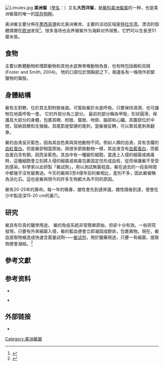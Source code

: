 {{Speciesbox
| status = VU
| status_system = IUCN3.1
| status_ref = <ref name=IUCN>{{cite iucn | author1= Smith, D.R.| author2= Beekey, M.A.| author3= Brockmann, H.J.| author4= King, T.L.| author5= Millard, M.J.| author6= Zaldívar-Rae, J.A.| title= ''Limulus polyphemus'' | volume= 2016 | year= 2016 | journal= [[IUCN_Red_List_of_Threatened_Species|IUCN Red List of Threatened Species]] | publisher= [[IUCN|IUCN]] |  page= e.T11987A80159830 | doi= 10.2305/IUCN.UK.2016-1.RLTS.T11987A80159830.en | url= https://www.iucnredlist.org/species/11987/80159830 | access-date= 12 March 2019}}</ref>
| image = Limulus polyphemus.jpg
| image_width = 250px
| image_caption = 從不同角度看美洲鱟
| taxon=Limulus polyphemus
| authority = [[Linnaeus|Linnaeus]], 1758
}}
[[File:Limules.jpg|thumb]]
'''美洲鲎'''（[[學名|學名]]：{{lang|la|''Limulus polyphemus''}}）又名'''大西洋鲎'''，是[[鱟科|鱟科]][[美洲鲎属|美洲鲎属]]的一种，也是美洲鲎属的唯一的[[现存物种|现存物种]]。

美洲鲎主要分佈在[[墨西哥灣|墨西哥灣]]和北美洲東岸。主要的活动区域是[[特拉华湾|特拉华湾]]。漂流的個體偶爾在[[欧洲|欧洲]]发现<ref>{{cite web | url=http://www.tmbl.gu.se/libdb/taxon/neat_pdf/NEAT*Chelicerata&Uniramia.pdf | title=NEAT Chelicerata and Uniramia Checklist | accessdate=2006-10-24 | archive-date=2006-10-25 | archive-url=https://web.archive.org/web/20061025130832/http://www.tmbl.gu.se/libdb/taxon/neat_pdf/NEAT*Chelicerata%26Uniramia.pdf | dead-url=no }}</ref>。很多渔场也会养殖鲎作为海鲜对外销售。它們可以生長至51厘米長。

==食物==
主要以軟體動物和環節動物和其他水底無脊椎動物為食，也有時包括蝦和烏賊 (Foster and Smith, 2004)。 牠的口部位於頭胸部之下，兩邊各有一條用作抓緊獵物的螫肢。

==身體結構==
鱟有五對鰓，位於其五對附肢後面。可幫助鱟於水底呼吸，只要保持濕潤，也可讓牠在地面呼吸一會。 它的外殼分為三部分。 最前的部分稱為甲殼，形狀圓滑，保護其大部分的身體，包裹其眼、附肢、螫肢、吻部、腦部和心臟。其腹部位於中間，容納其鰓和生殖器。其尾節是堅硬的尾刺，當鱟被反轉，可以靠其尾刺來翻身。

鱟的血液呈灰藍色，因為其血色素與其他動物不同。例如人類的血液，具有含鐵的[[血紅蛋白|血紅蛋白]]。但是鱟卻相當原始，與很多節肢動物一樣，其血液含有[[血藍蛋白|血藍蛋白]]，而藍血蛋白含有銅，因而呈藍色。其血中有一種變形細胞，當遇上入侵的細菌或病毒時，這種細胞會立刻將入侵的細菌或病毒包裹固定住形成血栓，從而保護鱟不至受到感染。{{请求来源}}科學家以此研製「鱟試劑」，用以測試無菌程度。鱟在過去的一段長時間中都幾乎沒有變異過。今天的鱟與3至4億年前的鱟相比，差別不多，因此鱟被稱為活化石。這也是鱟與現今的許多生物都大為不同的原因。

鱟有20-25年的壽命。每一年的晚春，雄性會先到達岸邊。雌性隨後到達，便會在沙中製造深15-20 cm的巢穴。

== 研究 ==
鱟具有珍貴的醫學用途。
鱟的免疫系統非常簡單原始，但卻十分有效。一些研究發現，只要有外來細菌入侵，鱟的藍血便會立即凝固成膠狀，包裹異物。現在，鱟血提取物被造成快速含菌量試劑——[[鲎试剂|鲎试剂]]，用於醫藥用途，只要一有細菌，提取物便會凝結。<ref>{{cite news
 |author = Juliet Eilperin
 |url = http://www.washingtonpost.com/wp-dyn/content/article/2005/06/09/AR2005060901894.html
 |title = Horseshoe Crabs' Decline Further Imperils Shorebirds (''subtitle: Mid-Atlantic States Searching for Ways to Reverse Trend'')
 |publisher = [[The_Washington_Post|The Washington Post]]
 |page = A03
 |date = June 10, 2005
 |accessdate = 2006-05-14
 |archive-date = 2008-05-15
 |archive-url = https://web.archive.org/web/20080515224813/http://www.washingtonpost.com/wp-dyn/content/article/2005/06/09/AR2005060901894.html
 |dead-url = no
 }}</ref>

==參考文獻==
<references/>

==参考资料==
* {{cite web
| year = 2003
| url = http://www.horseshoecrab.org
| title = The Horseshoe Crab: Natural History, Anatomy, Conservation and Current Research
| publisher = [[Ecological_Research_and_Development_Group|Ecological Research and Development Group]]
| accessdate = May 14, 2006
| archive-date = 2006-04-24
| archive-url = https://web.archive.org/web/20060424065032/http://www.horseshoecrab.org/
| dead-url = no
}}

* {{cite news
 |author = Misty Edgecomb
 |url = http://news.nationalgeographic.com/news/2002/06/0621_020621_wirehorseshoecrab.html
 |title = Horseshoe Crabs Remain Mysteries to Biologists
 |publisher = [[Bangor_Daily_News|Bangor Daily News]] (republished by [[National_Geographic_Society|National Geographic Society]])
 |date = June 21, 2002
 |accessdate = 2006-05-14
 |archive-date = 2006-06-06
 |archive-url = https://web.archive.org/web/20060606013142/http://news.nationalgeographic.com/news/2002/06/0621_020621_wirehorseshoecrab.html
 |dead-url = no
 }}

==外部链接==
* {{cite web
 |url         = http://www.k12.de.us/warner/threat.html
 |title       = Threats to Horseshoe Crabs (with emphasis on Massachusetts, United States)
 |work        = Warner Elementary School web site
 |publisher   = [[Delaware_Center_for_Educational_Technology|Delaware Center for Educational Technology]]
 |accessdate  = May 14, 2006
 |date        = February 2001
 |deadurl     = yes
 |archiveurl  = https://web.archive.org/web/20060904212958/http://www.k12.de.us/warner/threat.html
 |archivedate = 2006年9月4日
}}
{{Taxonbar|from=Q1133152}}

[[Category:美洲鱟屬|Category:美洲鱟屬]]